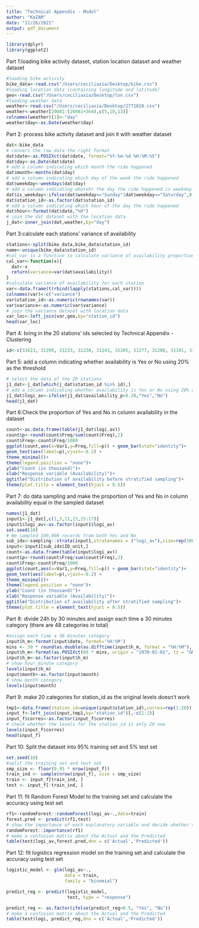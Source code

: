 ```yaml
---
title: "Technical Appendix - Model"
author: "KaZAM"
date: "11/26/2021"
output: pdf_document
---
```


```r
library(dplyr)
library(ggplot2)
```

Part 1:loading bike activity dataset, station location dataset and weather dataset
```r
#loading bike activity
bike_data<-read.csv("/Users/ceciliaxia/Desktop/bike.csv")
#loading location data (containing longitude and latitude)
geo<-read.csv("/Users/ceciliaxia/Desktop/lon.csv")
#loading weather data
weather<-read.csv("/Users/ceciliaxia/Desktop/2771020.csv")
weather<-weather[20081:(20081+364),c(5,10,13)]
colnames(weather)[1]<-"day"
weather$day<-as.Date(weather$day)
```


Part 2: process bike activity dataset and join it with weather dataset
```r
dat<-bike_data
# convert the raw data the right format
dat$date<-as.POSIXct(dat$date, format="%Y-%m-%d %H:%M:%S")
dat$day<-as.Date(dat$date)
# add a column indicating which month the ride happened
dat$month<-months(dat$day)
# add a column indicating which day of the week the ride happened
dat$weekday<-weekdays(dat$day)
# add a column indicating whetehr the day the ride happened is weekday
dat$is_weekday<-ifelse(dat$weekday=="Sunday"|dat$weekday=="Saturday",0,1)
dat$station_id<-as.factor(dat$station_id)
# add a column indicating which hour of the day the ride happened
dat$hour<-format(dat$date,"%H")
# join the dat dataset with the location data
j_dat<-inner_join(dat,weather,by="day")
```

Part 3:calculate each stations' variance of availability 
```r
stations<-split(bike_data,bike_data$station_id)
name<-unique(bike_data$station_id)
#cal_var is a function to calculate variance of availability proportion
cal_var<-function(x){
  dat<-x
  return(variance=var(dat$availability))
}
#calculate variance of availability for each station
var<-data.frame(t(rbind(lapply(stations,cal_var))))
colnames(var)<-c("variance")
var$station_id<-as.numeric(rownames(var))
var$variance<-as.numeric(var$variance)
# join the variance dataset with location data
var_loc<-left_join(var,geo,by="station_id")
head(var_loc)
```


Part 4: bring in the 20 stations' ids selected by Technical Appendix - Clustering
```r
id<-c(31623, 31209, 31233, 31230, 31243, 31205, 31277, 31200, 31101, 31217, 31248, 31272, 31227, 31268, 31242, 31622,31219, 31221, 31288, 31655)
```



Part 5: add a column indicating whether availability is Yes or No using 20% as the threshold
```r
# select the data of the 20 stations
j1_dat<-j_dat[which(j_dat$station_id %in% id),]
# add a column indicating whether availability is Yes or No using 20% as the threshold
j1_dat$logi_av<-ifelse(j1_dat$availability_p>0.20,"Yes","No")
head(j1_dat)
```

Part 6:Check the proportion of Yes and No in column availability in the dataset
```r
count<-as.data.frame(table(j1_dat$logi_av))
count$p<-round(count$Freq/sum(count$Freq),2)
count$Freq<-count$Freq/1000
ggplot(count,aes(x=Var1,y=Freq,fill=p)) + geom_bar(stat="identity")+
geom_text(aes(label=p),vjust=-0.2) +
theme_minimal()+
theme(legend.position = "none")+
ylab("Count (in thousand)")+
xlab("Response variable (Availability)")+
ggtitle("Distribution of availability before stratified sampling")+
theme(plot.title = element_text(hjust = 0.5))
```


Part 7: do data sampling and make the proportion of Yes and No in column availability equal in the sampled dataset
```r
names(j1_dat)
input1<-j1_dat[,c(1,3,11,13,15:17)]
input1$logi_av<-as.factor(input1$logi_av)
set.seed(10)
# We sampled 100,000 records from both Yes and No
sub_idx<-sampling::strata(input1,stratanames = ("logi_av"),size=rep(100000,2),"srswor")
input<-input1[sub_idx$ID_unit,]
count<-as.data.frame(table(input$logi_av))
count$p<-round(count$Freq/sum(count$Freq),2)
count$Freq<-count$Freq/1000
ggplot(count,aes(x=Var1,y=Freq,fill=p)) + geom_bar(stat="identity")+
geom_text(aes(label=p),vjust=-0.2) +
theme_minimal()+
theme(legend.position = "none")+
ylab("Count (in thousand)")+
xlab("Response variable (Availability)")+
ggtitle("Distribution of availability after stratified sampling")+
theme(plot.title = element_text(hjust = 0.5))
```


Part 8: divide 24h by 30 minutes and assign each time a 30 minutes category (there are 48 categories in total)
```r
#assign each time a 30 minutes category
input$h_m<-format(input$date, format='%H:%M')
mins <- 30 * round(as.double(as.difftime(input$h_m, format = "%H:%M"), "mins") / 30)
input$h_m<-format(as.POSIXct(60 * mins, origin = "1970-01-01", tz = "GMT"), "%H:%M")
input$h_m<-as.factor(input$h_m)
# show hour_minute category
levels(input$h_m)
input$month<-as.factor(input$month)
# show month category
levels(input$month)
```

Part 9: make 20 categories for station_id  as the original levels doesn't work
```r
tmp1<-data.frame(station_id=unique(input$station_id),corres=rep(1:20))
input_f<-left_join(input,tmp1,by="station_id")[,-c(1:2)]
input_f$corres<-as.factor(input_f$corres)
# check whether the levels for the station_id is only 20 now
levels(input_f$corres)
head(input_f)
```

Part 10: Split the dataset into 95% training set and 5% test set
```r
set.seed(10)
#split the training set and test set
smp_size <- floor(0.95 * nrow(input_f))
train_ind <- sample(nrow(input_f), size = smp_size)
train <- input_f[train_ind, ]
test <- input_f[-train_ind, ]
```

Part 11: fit Random Forest Model to the training set and calculate the accuracy using test set
```r
rf1<-randomForest::randomForest(logi_av~.,data=train)
forest.pred <- predict(rf1,test)
# show the importance of each explanatory variable and decide whether to include all the variables
randomForest::importance(rf1)
# make a confusion matrix about the Actual and the Predicted
table(test$logi_av,forest.pred,dnn = c('Actual','Predicted'))
```


Part 12: fit logistics regression model on the training set and calculate the accuracy using test set
```r
logistic_model <- glm(logi_av~., 
                      data = train, 
                      family = "binomial")

predict_reg <- predict(logistic_model, 
                       test, type = "response")

predict_reg <- as.factor(ifelse(predict_reg>0.5, "Yes", "No"))
# make a confusion matrix about the Actual and the Predicted
table(test$logi, predict_reg,dnn = c('Actual','Predicted'))

```



